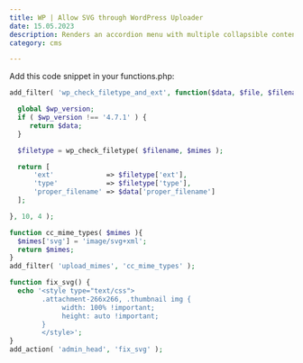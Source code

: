 ```yaml
---
title: WP | Allow SVG through WordPress Uploader
date: 15.05.2023
description: Renders an accordion menu with multiple collapsible content elements.
category: cms

---
```


Add this code snippet in your functions.php:

```php
add_filter( 'wp_check_filetype_and_ext', function($data, $file, $filename, $mimes) {

  global $wp_version;
  if ( $wp_version !== '4.7.1' ) {
     return $data;
  }

  $filetype = wp_check_filetype( $filename, $mimes );

  return [
      'ext'             => $filetype['ext'],
      'type'            => $filetype['type'],
      'proper_filename' => $data['proper_filename']
  ];

}, 10, 4 );

function cc_mime_types( $mimes ){
  $mimes['svg'] = 'image/svg+xml';
  return $mimes;
}
add_filter( 'upload_mimes', 'cc_mime_types' );

function fix_svg() {
  echo '<style type="text/css">
        .attachment-266x266, .thumbnail img {
             width: 100% !important;
             height: auto !important;
        }
        </style>';
}
add_action( 'admin_head', 'fix_svg' );
```
